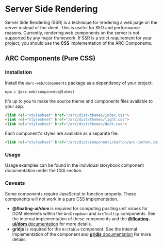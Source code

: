 
<Meta title="SSR" />

# Server Side Rendering

Server Side Rendering (SSR) is a technique for rendering a web page on the server instead of the client. This is useful for SEO and performance reasons.
Currently, rendering web components on the server is not supported by any major framework. If SSR is a strict requirement for your project, you should use
the **CSS** implementation of the ARC Components.

## ARC Components (Pure CSS)

### Installation

Install the `@arc-web/components` package as a dependency of your project:

``` bash
npm i @arc-web/components@latest
```

It's up to you to make the source theme and components files available to your app.

``` html
<link rel="stylesheet" href="/arc/dist/themes/index.css">
<link rel="stylesheet" href="/arc/dist/themes/light.css">
<link rel="stylesheet" href="/arc/dist/themes/dark.css">
```

Each component's styles are available as a separate file:

``` html
<link rel="stylesheet" href="/arc/dist/components/button/arc-button.css">
```

### Usage

Usage examples can be found in the individual storybook component documentation under the CSS section.

### Caveats

Some components require JavaScript to function properly. These components will not work in a pure CSS implementation.
- **@floating-ui/dom** is required for computing positing unit values for DOM elements within the `ArcDropdown` and `ArcTooltip` components.
See the internal implementation of these components and the [**@floating-ui/dom** documentation](https://floating-ui.com/) for more details.
- **gridjs** is required for the `ArcTable` component. See the internal implementation of the component and [**gridjs** documentation](https://gridjs.io/) for more details.
